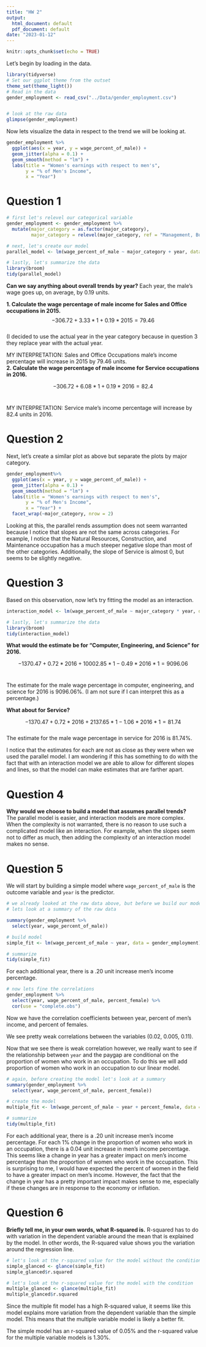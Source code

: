 ```yaml
---
title: "HW 2"
output:
  html_document: default
  pdf_document: default
date: "2023-01-12"
---
```


```r
knitr::opts_chunk$set(echo = TRUE)
```

Let's begin by loading in the data. 

```r
library(tidyverse)
# Set our ggplot theme from the outset
theme_set(theme_light())
# Read in the data 
gender_employment <- read_csv("../Data/gender_employment.csv")


# look at the raw data
glimpse(gender_employment)


```

Now lets visualize the data in respect to the trend we will be looking at. 

```r

gender_employment %>% 
  ggplot(aes(x = year, y = wage_percent_of_male)) +
  geom_jitter(alpha = 0.1) + 
  geom_smooth(method = "lm") + 
  labs(title = "Women's earnings with respect to men's", 
       y = "% of Men's Income", 
       x = "Year")
```

# Question 1\
```r
# first let's relevel our categorical variable
gender_employment <- gender_employment %>% 
  mutate(major_category = as.factor(major_category), 
         major_category = relevel(major_category, ref = "Management, Business, and Financial"))

# next, let's create our model
parallel_model <- lm(wage_percent_of_male ~ major_category + year, data = gender_employment)

# lastly, let's summarize the data
library(broom)
tidy(parallel_model)
```
**Can we say anything about overall trends by year?** Each year, the male's wage goes up, on average, by 0.19 units. \

**1. Calculate the wage percentage of male income for Sales and Office occupations in 2015.**\
$$-306.72 + 3.33 * 1 + 0.19 * 2015 = 79.46$$\
(I decided to use the actual year in the year category because in question 3 they replace year with the actual year.\

MY INTERPRETATION: Sales and Office Occupations male's income percentage will increase in 2015 by 79.46 units. \
**2. Calculate the wage percentage of male income for Service occupations in 2016.**\

$$-306.72 + 6.08 * 1 + 0.19 * 2016 =  82.4$$ \

MY INTERPRETATION: Service male's income percentage will increase by 82.4 units in 2016. \

# Question 2\

Next, let's create a similar plot as above but separate the plots by major category. 
```r
gender_employment%>% 
  ggplot(aes(x = year, y = wage_percent_of_male)) +
  geom_jitter(alpha = 0.1) + 
  geom_smooth(method = "lm") + 
  labs(title = "Women's earnings with respect to men's", 
       y = "% of Men's Income", 
       x = "Year") + 
  facet_wrap(~major_category, nrow = 2)
```

Looking at this, the parallel rends assumption does not seem warranted because I notice that slopes are not the same across categories. For example, I notice that the Natural Resources, Construction, and Maintenance occupation has a much steeper negative slope than most of the other categories. Additionally, the slope of Service is almost 0, but seems to be slightly negative. \

# Question 3\

Based on this observation, now let's try fitting the model as an interaction.\

```r

interaction_model <- lm(wage_percent_of_male ~ major_category * year, data = gender_employment)

# lastly, let's summarize the data
library(broom)
tidy(interaction_model)
```

**What would the estimate be for "Computer, Engineering, and Science" for 2016.**\

$$-1370.47 + 0.72*2016 + 10002.85 * 1 - 0.49 * 2016 * 1  = 9096.06$$\


The estimate for the male wage percentage in computer, engineering, and science for 2016 is 9096.06%. (I am not sure if I can interpret this as a percentage.)\

**What about for Service?**\

$$-1370.47 + 0.72*2016 + 2137.65 * 1 - 1.06 * 2016 * 1= 81.74$$\
The estimate for the male wage percentage in service for 2016 is 81.74%. 


I notice that the estimates for each are not as close as they were when we used the parallel model. I am wondering if this has something to do with the fact that with an interaction model we are able to allow for different slopes and lines, so that the model can make estimates that are farther apart. \

# Question 4\
**Why would we choose to build a model that assumes parallel trends?**\
The parallel model is easier, and interaction models are more complex. When the complexity is not warranted, there is no reason to use such a complicated model like an interaction. For example, when the slopes seem not to differ as much, then adding the complexity of an interaction model makes no sense.\

# Question 5\

We will start by building a simple model where `wage_percent_of_male` is the outcome variable and `year` is the predictor. \

```r

# we already looked at the raw data above, but before we build our model
# lets look at a summary of the raw data

summary(gender_employment %>% 
  select(year, wage_percent_of_male))

# build model
simple_fit <- lm(wage_percent_of_male ~ year, data = gender_employment)

# summarize
tidy(simple_fit)

```
For each additional year, there is a .20 unit increase men's income percentage. \

```r
# now lets fine the correlations
gender_employment %>% 
  select(year, wage_percent_of_male, percent_female) %>% 
  cor(use = "complete.obs")
```
Now we have the correlation coefficients between year, percent of men's income, and percent of females.\

We see pretty weak correlations between the variables (0.02, 0.005, 0.11). \

Now that we see there is weak correlation however, we really want to see if the relationship between `year` and the paygap are conditional on the proportion of women who work in an occupation. To do this we will add proportion of women who work in an occupation to our linear model. \

```r

# again, before creating the model let's look at a summary
summary(gender_employment %>% 
  select(year, wage_percent_of_male, percent_female))

# create the model
multiple_fit <- lm(wage_percent_of_male ~ year + percent_female, data = gender_employment)

# summarize
tidy(multiple_fit)
```


For each additional year, there is a .20 unit increase men's income percentage. For each 1% change in the proportion of women who work in an occupation, there is a 0.04 unit increase in men's income percentage. This seems like a change in year has a greater impact on men's income percentage than the proportion of women who work in the occupation. This is surprising to me, I would have expected the percent of women in the field to have a greater impact on men's income. However, the fact that the change in year has a pretty important impact makes sense to me, especially if these changes are in response to the economy or inflation.\

# Question 6\

**Briefly tell me, in your own words, what R-squared is.** R-squared has to do with variation in the dependent variable around the mean that is explained by the model. In other words, the R-squared value shows you the variation around the regression line. 

```r

# let's look at the r-squared value for the model without the condition
simple_glanced <- glance(simple_fit)
simple_glanced$r.squared

# let's look at the r-squared value for the model with the condition
multiple_glanced <- glance(multiple_fit)
multiple_glanced$r.squared
```

Since the multiple fit model has a high R-squared value, it seems like this model explains more variation from the dependent variable than the simple model. This means that the multiple variable model is likely a better fit. \

The simple model has an r-squared value of 0.05% and the r-squared value for the multiple variable models is 1.30%.\

